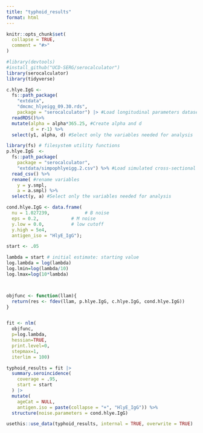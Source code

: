 ```yaml
---
title: "typhoid_results"
format: html
---
```




```r
knitr::opts_chunk$set(
  collapse = TRUE,
  comment = "#>"
)
```

```r

#library(devtools)
#install_github("UCD-SERG/serocalculator")
library(serocalculator)
library(tidyverse)
```

```r
c.hlye.IgG <- 
  fs::path_package(                          
    "extdata", 
    "dmcmc_hlyeigg_09.30.rds", 
    package = "serocalculator") |> #Load longitudinal parameters dataset
  readRDS()%>%
  mutate(alpha = alpha*365.25, #Create alpha and d 
         d = r-1) %>%
  select(y1, alpha, d) #Select only the variables needed for analysis
```

``` r
library(fs) # filesystem utility functions
p.hlye.IgG  <- 
  fs::path_package(
    package = "serocalculator", 
    "extdata/simpophlyeigg.2.csv") %>% #Load simulated cross-sectional dataset
  read_csv() %>%
  rename( #rename variables
    y = y.smpl,
    a = a.smpl) %>% 
  select(y, a) #Select only the variables needed for analysis
```

``` r
cond.hlye.IgG <- data.frame(
  nu = 1.027239,             # B noise
  eps = 0.2,            # M noise
  y.low = 0.0,          # low cutoff
  y.high = 5e4,
  antigen_iso = "HlyE_IgG"); 
```

```r
start <- .05

lambda = start # initial estimate: starting value
log.lambda = log(lambda)
log.lmin=log(lambda/10)
log.lmax=log(10*lambda) 



objfunc <- function(llam){
  return(res <- fdev(llam, p.hlye.IgG, c.hlye.IgG, cond.hlye.IgG))
}


fit <- nlm(
  objfunc,
  p=log.lambda,
  hessian=TRUE,
  print.level=0,
  stepmax=1,
  iterlim = 100)

typhoid_results = fit |> 
  summary.seroincidence(
    coverage = .95,
    start = start
  ) |>
  mutate(
    ageCat = NULL,
    antigen.iso = paste(collapse = "+", "HlyE_IgG")) %>%
  structure(noise.parameters = cond.hlye.IgG)

usethis::use_data(typhoid_results, internal = TRUE, overwrite = TRUE)
```
